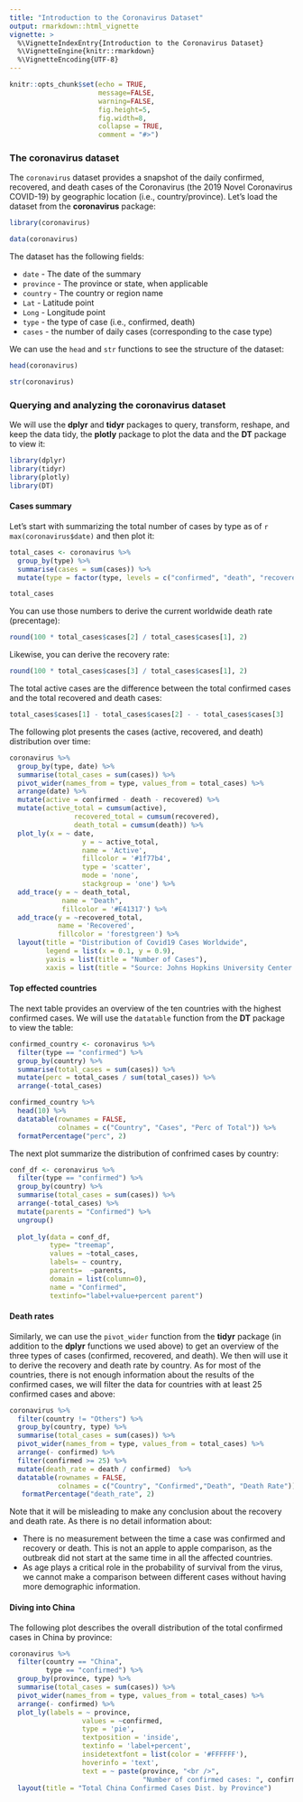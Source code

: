 ```yaml
---
title: "Introduction to the Coronavirus Dataset"
output: rmarkdown::html_vignette
vignette: >
  %\VignetteIndexEntry{Introduction to the Coronavirus Dataset}
  %\VignetteEngine{knitr::rmarkdown}
  %\VignetteEncoding{UTF-8}
---
```



```r
knitr::opts_chunk$set(echo = TRUE, 
                      message=FALSE, 
                      warning=FALSE, 
                      fig.height=5, 
                      fig.width=8,
                      collapse = TRUE,
                      comment = "#>")
```

### The coronavirus dataset

The `coronavirus` dataset provides a snapshot of the daily confirmed, recovered, and death cases of the Coronavirus (the 2019 Novel Coronavirus COVID-19) by geographic location (i.e., country/province). Let's load the dataset from the **coronavirus** package:

```r
library(coronavirus)

data(coronavirus)
```



The dataset has the following fields:

* `date` - The date of the summary
* `province` - The province or state, when applicable
* `country` - The country or region name
* `Lat` - Latitude point
* `Long` - Longitude point
* `type` - the type of case (i.e., confirmed, death)
* `cases` - the number of daily cases (corresponding to the case type)

We can use the `head` and `str` functions to see the structure of the dataset:

```r
head(coronavirus)

str(coronavirus)
```

### Querying and analyzing the coronavirus dataset

We will use the **dplyr** and **tidyr** packages to query, transform, reshape, and keep the data tidy, the **plotly** package to plot the data and the **DT** package to view it:

```r
library(dplyr)
library(tidyr)
library(plotly)
library(DT)
```

#### Cases summary

Let's start with summarizing the total number of cases by type as of `r max(coronavirus$date)` and then plot it: 

```r
total_cases <- coronavirus %>% 
  group_by(type) %>%
  summarise(cases = sum(cases)) %>%
  mutate(type = factor(type, levels = c("confirmed", "death", "recovered"))) 

total_cases
```



You can use those numbers to derive the current worldwide death rate (precentage):

```r
round(100 * total_cases$cases[2] / total_cases$cases[1], 2)
```

Likewise, you can derive the recovery rate:

```r
round(100 * total_cases$cases[3] / total_cases$cases[1], 2)
```


The total active cases are the difference between the total confirmed cases and the total recovered and death cases:

```r
total_cases$cases[1] - total_cases$cases[2] - - total_cases$cases[3]
```

The following plot presents the cases (active, recovered, and death) distribution over time:


```r
coronavirus %>% 
  group_by(type, date) %>%
  summarise(total_cases = sum(cases)) %>%
  pivot_wider(names_from = type, values_from = total_cases) %>%
  arrange(date) %>%
  mutate(active = confirmed - death - recovered) %>%
  mutate(active_total = cumsum(active),
                recovered_total = cumsum(recovered),
                death_total = cumsum(death)) %>%
  plot_ly(x = ~ date,
                  y = ~ active_total,
                  name = 'Active', 
                  fillcolor = '#1f77b4',
                  type = 'scatter',
                  mode = 'none', 
                  stackgroup = 'one') %>%
  add_trace(y = ~ death_total, 
             name = "Death",
             fillcolor = '#E41317') %>%
  add_trace(y = ~recovered_total, 
            name = 'Recovered', 
            fillcolor = 'forestgreen') %>%
  layout(title = "Distribution of Covid19 Cases Worldwide",
         legend = list(x = 0.1, y = 0.9),
         yaxis = list(title = "Number of Cases"),
         xaxis = list(title = "Source: Johns Hopkins University Center for Systems Science and Engineering"))
```


#### Top effected countries

The next table provides an overview of the ten countries with the highest confirmed cases. We will use the `datatable` function from the **DT** package to view the table:


```r
confirmed_country <- coronavirus %>% 
  filter(type == "confirmed") %>%
  group_by(country) %>%
  summarise(total_cases = sum(cases)) %>%
  mutate(perc = total_cases / sum(total_cases)) %>%
  arrange(-total_cases)

confirmed_country %>%
  head(10) %>%
  datatable(rownames = FALSE,
            colnames = c("Country", "Cases", "Perc of Total")) %>%
  formatPercentage("perc", 2)
```


The next plot summarize the distribution of confrimed cases by country:

```r
conf_df <- coronavirus %>% 
  filter(type == "confirmed") %>%
  group_by(country) %>%
  summarise(total_cases = sum(cases)) %>%
  arrange(-total_cases) %>%
  mutate(parents = "Confirmed") %>%
  ungroup() 
  
  plot_ly(data = conf_df,
          type= "treemap",
          values = ~total_cases,
          labels= ~ country,
          parents=  ~parents,
          domain = list(column=0),
          name = "Confirmed",
          textinfo="label+value+percent parent")
```

#### Death rates

Similarly, we can use the `pivot_wider` function from the **tidyr** package (in addition to the **dplyr** functions we used above) to get an overview of the three types of cases (confirmed, recovered, and death). We then will use it to derive the recovery and death rate by country. As for most of the countries, there is not enough information about the results of the confirmed cases, we will filter the data for countries with at least 25 confirmed cases and above:

```r
coronavirus %>% 
  filter(country != "Others") %>%
  group_by(country, type) %>%
  summarise(total_cases = sum(cases)) %>%
  pivot_wider(names_from = type, values_from = total_cases) %>%
  arrange(- confirmed) %>%
  filter(confirmed >= 25) %>%
  mutate(death_rate = death / confirmed)  %>%
  datatable(rownames = FALSE,
            colnames = c("Country", "Confirmed","Death", "Death Rate")) %>%
   formatPercentage("death_rate", 2) 
```

Note that it will be misleading to make any conclusion about the recovery and death rate. As there is no detail information about:

* There is no measurement between the time a case was confirmed and recovery or death. This is not an apple to apple comparison, as the outbreak did not start at the same time in all the affected countries.
* As age plays a critical role in the probability of survival from the virus, we cannot make a comparison between different cases without having more demographic information.

#### Diving into China

The following plot describes the overall distribution of the total confirmed cases in China by province:

```r
coronavirus %>% 
  filter(country == "China",
         type == "confirmed") %>%
  group_by(province, type) %>%
  summarise(total_cases = sum(cases)) %>%  
  pivot_wider(names_from = type, values_from = total_cases) %>%
  arrange(- confirmed) %>%
  plot_ly(labels = ~ province, 
                  values = ~confirmed, 
                  type = 'pie',
                  textposition = 'inside',
                  textinfo = 'label+percent',
                  insidetextfont = list(color = '#FFFFFF'),
                  hoverinfo = 'text',
                  text = ~ paste(province, "<br />",
                                 "Number of confirmed cases: ", confirmed, sep = "")) %>%
  layout(title = "Total China Confirmed Cases Dist. by Province")
```
